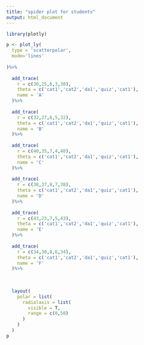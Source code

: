 ---
title: "spider plot for students"
output: html_document
---

```{r,echo=FALSE}

library(plotly)

p <- plot_ly(
  type = 'scatterpolar',
  mode='lines'
  
)%>%
  
  add_trace(
    r = c(30,25,6,3,30),
    theta = c('cat1','cat2','da1','quiz','cat1'),
    name = 'A'
  )%>%
  
  add_trace(
    r = c(32,27,6,5,32),
    theta = c('cat1','cat2','da1','quiz','cat1'),
    name = 'B'
  )%>%
  
  add_trace(
    r = c(40,35,7,4,40),
    theta = c('cat1','cat2','da1','quiz','cat1'),
    name = 'C'
  )%>%
  
  add_trace(
    r = c(38,37,8,7,38),
    theta = c('cat1','cat2','da1','quiz','cat1'),
    name = 'D'
  )%>%
  
  add_trace(
    r = c(43,23,7,5,43),
    theta = c('cat1','cat2','da1','quiz','cat1'),
    name = 'E'
  )%>%
  
  add_trace(
    r = c(34,30,8,6,34),
    theta = c('cat1','cat2','da1','quiz','cat1'),
    name = 'F'
  )%>%
  
  
  
  layout(
    polar = list(
      radialaxis = list(
        visible = T,
        range = c(0,50)
      )
    )
  )
p
```


